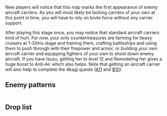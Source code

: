 {{Map/Header}}
{{Map/Info
|en = Hold the Line at the Nansei Islands
|jp = 南西諸島防衛線
|romaji = Nansē-shotō bōēsen
|strategy_name = First Southern Operation Tactics
|strategy_name_ja = 南1号作戦
|strategy_info = An enemy invasion fleet is pressing on the defensive line in the Nansei Islands. Sail out at full force and destroy them!
|strategy_info_ja = 南西諸島の防衛ライン上の<br>敵侵攻艦隊を捕捉、<br>全力出撃でこれを撃滅せよ！
|exp_ship = 100
|exp_hq = 50
|exp_hq_boss = 500
}}
{{MapBranchingTable
|expand = true
|id = 1-4
|0 -> A, B, G/resource = * Random 33%/33%/33% chance

|C/resource -> D/resource, E = * Random 50%/50% chance

|I/battle -> F/battle = * 30% chance
|I/battle -> J/battle = * 70% chance
}}
New players will notice that this map marks the first appearance of enemy aircraft carriers. As you will most likely be lacking carriers of your own at this point in time, you will have to rely on brute force without any carrier support.

After playing this stage once, you may notice that standard aircraft carriers kind of hurt. For now, your only countermeasures are farming for heavy cruisers at 1-3/this stage and training them, crafting battleships and using them to push through with their firepower and armor, or building your own aircraft carrier and equipping fighters of your own to shoot down enemy aircraft. If you have Isuzu, getting her to level 12 and Remodeling her gives a huge boost to Anti-Air which also helps. Note that getting an aircraft carrier will also help to complete the Akagi quests ([[Quests#A11|A11]] and [[Quests#B10|B10]]).
{{SectionEnd}}
==Enemy patterns==
{{Section}}
{{Map/Image|
{{Map/ImageNode|A|x=214|y=75}}
{{Map/ImageNode|B|x=250|y=178}}
{{Map/ImageNode|C|x=349|y=113}}
{{Map/ImageNode|D|x=509|y=85}}
{{Map/ImageNode|G|x=239|y=238}}
{{Map/ImageNode|H|x=358|y=234}}
{{Map/ImageNode|E|x=455|y=173}}
{{Map/ImageNode|I|x=474|y=250}}
{{Map/ImageNode|J|x=637|y=284}}
{{Map/ImageNode|F|x=594|y=162}}
}}
<div class="scrollable" style="width:800px;max-height:400px;overflow:auto;">
{{Map/Nodes|name=敵偵察艦隊
|A
|Normal
|{{Formation|Line Ahead}}
|Heavy Cruiser Ri-Class
|Light Cruiser He-Class
|Destroyer I-Class
|Destroyer I-Class
|Destroyer I-Class
|-
|A
|Normal
|{{Formation|Double Line}}
|Heavy Cruiser Ri-Class
|Light Cruiser He-Class
|Destroyer Ro-Class
|Destroyer Ro-Class
|-
|A
|Normal
|{{Formation|Double Line}}
|Light Cruiser He-Class
|Light Cruiser He-Class
|Destroyer Ha-Class
|Destroyer Ha-Class
}}
{{Map/Nodes|name=敵偵察艦隊
|B
|Normal
|{{Formation|Line Ahead}}
|Heavy Cruiser Ri-Class
|Light Cruiser He-Class
|Destroyer I-Class
|Destroyer I-Class
|Destroyer I-Class
|-
|B
|Normal
|{{Formation|Double Line}}
|Heavy Cruiser Ri-Class
|Light Cruiser He-Class
|Destroyer Ro-Class
|Destroyer Ro-Class
|-
|B
|Normal
|{{Formation|Double Line}}
|Light Cruiser He-Class
|Light Cruiser He-Class
|Destroyer Ha-Class
|Destroyer Ha-Class}}
{{NodeInfo
|C
|Resource
|Steel
|10-15-20
}}
{{NodeInfo
|D
|Resource
|Bauxite
|10-15-20
}}
{{Map/Nodes|name=敵前衛艦隊
|E
|Normal
|{{Formation|Diamond}}
|Light Carrier Nu-Class
|Light Carrier Nu-Class
|Light Cruiser Ho-Class
|Destroyer Ro-Class
|Destroyer Ro-Class
|-
|E
|Normal
|{{Formation|Diamond}}
|Light Carrier Nu-Class
|Light Carrier Nu-Class
|Heavy Cruiser Ri-Class
|Destroyer Ha-Class
|Destroyer Ha-Class
|-
|E
|Normal
|{{Formation|Diamond}}
|Light Carrier Nu-Class
|Light Carrier Nu-Class
|Heavy Cruiser Ri-Class
|Destroyer Ro-Class
|Destroyer Ro-Class
}}
{{Map/Nodes|name=敵機動部隊
|F
|Boss
|{{Formation|Diamond}}
|Standard Carrier Wo-Class
|Light Carrier Nu-Class
|Heavy Cruiser Ri-Class
|Light Cruiser He-Class
|Destroyer Ha-Class
|Destroyer Ha-Class
|-
|F
|Boss
|{{Formation|Diamond}}
|Standard Carrier Wo-Class
|Standard Carrier Wo-Class
|Heavy Cruiser Ri-Class
|Light Cruiser He-Class
|Destroyer Ha-Class
|Destroyer Ha-Class
|-
|F
|Boss
|{{Formation|Diamond}}
|Standard Carrier Wo-Class
|Standard Carrier Wo-Class
|Heavy Cruiser Ri-Class
|Heavy Cruiser Ri-Class
|Light Cruiser He-Class
|Destroyer Ni-Class
}}
{{NodeInfo
|G
|Resource
|Ammo
|10-15-20
}}
{{NodeInfo
|H
|Resource
|Steel
|10-15-20
}}
{{Map/Nodes|name=敵前衛艦隊
|I
|Normal
|{{Formation|Diamond}}
|Light Carrier Nu-Class
|Light Carrier Nu-Class
|Light Cruiser Ho-Class
|Destroyer Ro-Class
|Destroyer Ro-Class
|-
|I
|Normal
|{{Formation|Diamond}}
|Light Carrier Nu-Class
|Light Carrier Nu-Class
|Heavy Cruiser Ri-Class
|Destroyer Ha-Class
|Destroyer Ha-Class
|-
|I
|Normal
|{{Formation|Diamond}}
|Light Carrier Nu-Class
|Light Carrier Nu-Class
|Heavy Cruiser Ri-Class
|Destroyer Ro-Class
|Destroyer Ro-Class
}}
{{Map/Nodes|name=敵支援艦隊
|J
|Normal
|{{Formation|Line Ahead}}
|Battleship Ru-Class
|Torpedo Cruiser Chi-Class
|Light Cruiser He-Class
|Light Cruiser He-Class
|Destroyer Ro-Class
|Destroyer Ro-Class
|-
|J
|Normal
|{{Formation|Line Ahead}}
|Battleship Ru-Class
|Torpedo Cruiser Chi-Class
|Torpedo Cruiser Chi-Class
|Light Cruiser He-Class
|Destroyer Ro-Class
|Destroyer Ro-Class
|-
|J
|Normal
|{{Formation|Double Line}}
|Battleship Ru-Class
|Light Cruiser Ho-Class
|Light Cruiser Ho-Class
|Destroyer I-Class
|Destroyer I-Class
|Destroyer I-Class
}}
</div> <!-- overflow -->
{{SectionEnd}}
==Drop list==
<!--
AUTOGENERATED, leave a comment on this subpage if you have found any issues
(incorrect or missing info, non-optimal order, etc.)
-->
{{Section}}
{{Map/Drops
|regular = true
|no_legend = true
|filter_button = true
|nodes = A, B, E, F, I, J
|boss = F
|Akagi: F, I, J
|Akatsuki: A, B, F, I
|Aoba: A, B, E, F, I, J
|Arare: A, B, E, F, J
|Arashio: A, E, F, J
|Asashio: A, J
|Ashigara: A, B, E, F, I, J
|Ayanami: B, E, I
|Chitose: A, B, E, F, I, J
|Chiyoda: A, B, E, F, I, J
|Choukai: F, J
|Fubuki: B, E, F, I
|Fumizuki: A, B, E, F, I
|Furutaka: A, B, E, F, I, J
|Haguro: A, B, E, F, I, J
|Hamakaze: F
|Hatsuharu: A, F, I, J
|Hatsushimo: A, E, F, I, J
|Hatsuyuki: A, B, E, F, I, J
|Hibiki: A, B, E, F, I, J
|Houshou: A, B, E, F, I, J
|Ikazuchi: A, B, E, F, I, J
|Inazuma: A, B, E, F
|Isonami: A, B, E, F, I, J
|Isuzu: A, B, E, F, I
|Jintsuu: A, B, F, I, J
|Kagerou: A, B, E, F, I, J
|Kako: A, B, F, I, J
|Kasumi: A, E, F, I
|Kikuzuki: B, F, I, J
|Kinugasa: F
|Kisaragi: A, E, F, I, J
|Kiso: A, B, E, F, I, J
|Kuma: A, B, E, F, I, J
|Kuroshio: A, F, I, J
|Makigumo: F
|Maya: F
|Michishio: A, B, E, F, I, J
|Mikazuki: A, B, F, J
|Miyuki: A, E, F, I, J
|Mochizuki: A, B, I
|Murakumo: A, B, F, I, J
|Murasame: B, F, I, J
|Mutsuki: A, B, F, I
|Myoukou: A, B, E, F, I, J
|Nachi: A, B, E, F, I, J
|Nagara: A, B, E, F, I, J
|Nagatsuki: B, F, J
|Naka: A, B, E, F, J
|Natori: A, E, F, I, J
|Nenohi: A, B, E, F, I, J
|Ooshio: A, B, F, I, J
|Ryuujou: F, I
|Samidare: A, B, E, F, I
|Satsuki: A, B, E, I
|Sendai: F
|Shigure: A, B, F, I
|Shikinami: B, I
|Shiranui: A, B, E, F, J
|Shiratsuyu: A, B, E, F, I, J
|Shirayuki: A, B, E
|Shouhou: F, I
|Suzukaze: A, B, I, J
|Tama: A, B, E, I
|Tatsuta: A, B, E, F, I, J
|Tenryuu: A, B, E, F, J
|Wakaba: A, B, E, F, I, J
|Yura: A, B, F, I
|Yuubari: I
|Yuudachi: A, B, E, F, I, J

}}
{{SectionEnd}}